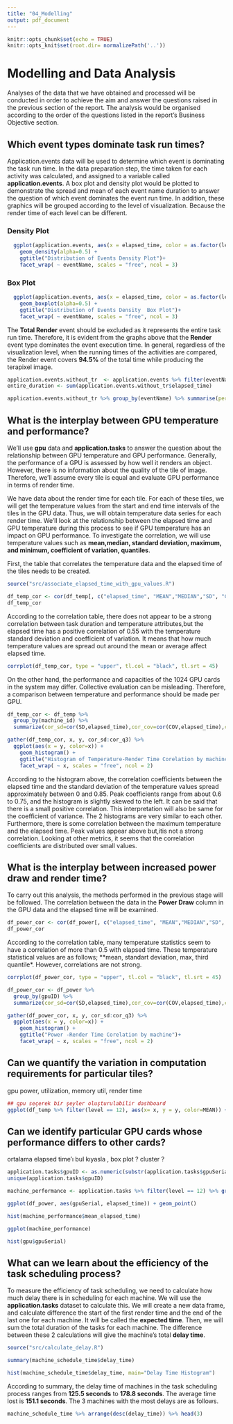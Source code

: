 ```yaml
---
title: "04_Modelling"
output: pdf_document
---
```


```r
knitr::opts_chunk$set(echo = TRUE)
knitr::opts_knit$set(root.dir= normalizePath('..'))
```

# Modelling and Data Analysis

Analyses of the data that we have obtained and processed will be conducted in order to achieve the aim and answer the questions raised in the previous section of the report. The analysis would be organised according to the order of the questions listed in the report's Business Objective section.


## Which event types dominate task run times?

Application.events data will be used to determine which event is dominating the task run time. In the data preparation step, the time taken for each activity was calculated, and assigned to a variable called **application.events**. A box plot and density plot would be plotted to demonstrate the spread and mean of each event name duration to answer the question of which event dominates the event run time. In addition, these graphics will be grouped according to the level of visualization. Because the render time of each level can be different.


### Density Plot
```r
  ggplot(application.events, aes(x = elapsed_time, color = as.factor(level), fill = as.factor(level))) +
    geom_density(alpha=0.5) +
    ggtitle("Distribution of Events Density Plot")+
    facet_wrap( ~ eventName, scales = "free", ncol = 3)
```
### Box Plot

```r
  ggplot(application.events, aes(x = elapsed_time, color = as.factor(level), fill = as.factor(level))) +
    geom_boxplot(alpha=0.5) +
    ggtitle("Distribution of Events Density  Box Plot")+
    facet_wrap( ~ eventName, scales = "free", ncol = 3)
```
The **Total Render** event should be excluded as it represents the entire task run time. Therefore, it is evident from the graphs above that the **Render** event type dominates the event execution time. In general, regardless of the visualization level, when the running times of the activities are compared, the Render event covers **94.5%** of the total time while producing the terapixel image.


```r
application.events.without_tr  <- application.events %>% filter(eventName != "TotalRender")
entire_duration <- sum(application.events.without_tr$elapsed_time)
```

```r
application.events.without_tr %>% group_by(eventName) %>% summarise(percent = sum(elapsed_time)/entire_duration*100)
```


## What is the interplay between GPU temperature and performance?

We'll use **gpu** data and **application.tasks** to answer the question about the relationship between GPU temperature and GPU performance. Generally, the performance of a GPU is assessed by how well it renders an object. However, there is no information about the quality of the tile of image. Therefore, we'll assume every tile is equal and evaluate GPU performance in terms of render time.

We have data about the render time for each tile. For each of these tiles, we will get the temperature values from the start and end time intervals of the tiles in the GPU data. Thus, we will obtain temperature data series for each render time. We'll look at the relationship between the elapsed time and GPU temperature during this process to see if GPU temperature has an impact on GPU performance. To investigate the correlation, we will use temperature values such as **mean,median, standard deviation, maximum, and minimum, coefficient of variation, quantiles**.

First, the table that correlates the temperature data and the elapsed time of the tiles needs to be created.


```r
source("src/associate_elapsed_time_with_gpu_values.R")
```


```r
df_temp_cor <- cor(df_temp[, c("elapsed_time", "MEAN","MEDIAN","SD", "COV" , "MIN","MAX","Q1","Q3")])
df_temp_cor
```

According to the correlation table, there does not appear to be a strong correlation between task duration and temperature attributes,but the elapsed time has a positive correlation of 0.55 with the temperature standard deviation and coefficient of variation. It means that how much temperature values are spread out around the mean or average affect elapsed time.


```r
corrplot(df_temp_cor, type = "upper", tl.col = "black", tl.srt = 45)
```


On the other hand, the performance and capacities of the 1024 GPU cards in the system may differ. Collective evaluation can be misleading. Therefore, a comparison between temperature and  performance should be made per GPU.    


```r
df_temp_cor <- df_temp %>%
  group_by(machine_id) %>%
  summarize(cor_sd=cor(SD,elapsed_time),cor_cov=cor(COV,elapsed_time),cor_mean=cor(MEAN,elapsed_time), cor_median=cor(MEDIAN,elapsed_time),cor_min=cor(MIN,elapsed_time),cor_max=cor(MAX,elapsed_time), cor_q1=cor(Q1,elapsed_time), cor_q3= cor(Q3,elapsed_time))

```



```r
gather(df_temp_cor, x, y, cor_sd:cor_q3) %>%
  ggplot(aes(x = y, color=x)) +
    geom_histogram() +
    ggtitle("Histogram of Temperature-Render Time Corelation by machine")+
    facet_wrap( ~ x, scales = "free", ncol = 2)
```

According to the histogram above, the correlation coefficients between the elapsed time and the standard deviation of the temperature values spread approximately between 0 and 0.85. Peak coefficients range from about 0.6 to 0.75, and  the histogram is slightly skewed to the left. It can be said that there is a small positive correlation. This interpretation will also be same for the coefficient of variance. The 2 histograms are very similar to each other. Furthermore, there is some correlation between the maximum temperature and the elapsed time. Peak values appear above but,itis not a strong correlation. Looking at other metrics, it seems that the correlation coefficients are distributed over small values.


##  What is the interplay between increased power draw and render time?

To carry out this analysis, the methods performed in the previous stage will be followed. The correlation between the data in the **Power Draw** column in the GPU data and the elapsed time will be examined. 


```r
df_power_cor <- cor(df_power[, c("elapsed_time", "MEAN","MEDIAN","SD", "COV", "MIN","MAX","Q1","Q3")])
df_power_cor
```

According to the correlation table, many temperature statistics seem to have a correlation of more than 0.5 with elapsed time. These temperature statistical values are as follows; **mean, standart deviation, max, third quantile*. However, correlations are not strong.


```r
corrplot(df_power_cor, type = "upper", tl.col = "black", tl.srt = 45)
```




```r
df_power_cor <- df_power %>%
  group_by(gpuID) %>%
  summarize(cor_sd=cor(SD,elapsed_time),cor_cov=cor(COV,elapsed_time),cor_mean=cor(MEAN,elapsed_time), cor_median=cor(MEDIAN,elapsed_time),cor_min=cor(MIN,elapsed_time),cor_max=cor(MAX,elapsed_time), cor_q1=cor(Q1,elapsed_time), cor_q3= cor(Q3,elapsed_time))
```



```r
gather(df_power_cor, x, y, cor_sd:cor_q3) %>%
  ggplot(aes(x = y, color=x)) +
    geom_histogram() +
    ggtitle("Power -Render Time Corelation by machine")+
    facet_wrap( ~ x, scales = "free", ncol = 2)
```


## Can we quantify the variation in computation requirements for particular tiles?

gpu power, utilization, memory util, render time
```r
## gpu seçerek bir şeyler oluşturulabilir dashboard
ggplot(df_temp %>% filter(level == 12), aes(x= x, y = y, color=MEAN)) +  geom_point()  + theme_classic()
```


## Can we identify particular GPU cards whose performance differs to other cards?

ortalama elapsed time'ı bul kıyasla , box plot ? cluster ?

```r
application.tasks$gpuID <- as.numeric(substr(application.tasks$gpuSerial, 1, 4)) 
unique(application.tasks$gpuID)
```

```r
machine_performance <- application.tasks %>% filter(level == 12) %>% group_by(hostname) %>%  summarize(mean_elapsed_time = mean(elapsed_time))
```





```r
ggplot(df_power, aes(gpuSerial, elapsed_time)) + geom_point()
```



```r
hist(machine_performance$mean_elapsed_time)
```



```r
ggplot(machine_performance)
```

```r
hist(gpu$gpuSerial)
```


## What can we learn about the efficiency of the task scheduling process?

To measure the efficiency of task scheduling, we need to calculate how much delay there is in scheduling for each machine. We will use the **application.tasks** dataset to calculate this. We will create a new data frame, and calculate difference the start of the first render time and the end of the last one for each machine. It will be called the **expected time**. Then, we will sum the total duration of the tasks for each machine. The difference between these 2 calculations will  give the machine's total **delay time**.


```r
source("src/calculate_delay.R")
```


```r
summary(machine_schedule_time$delay_time)
```

```r
hist(machine_schedule_time$delay_time, main="Delay Time Histogram")
```

According to summary, the delay time of machines in the task scheduling process ranges from **125.5 seconds** to **178.8 seconds**. The average time lost is **151.1 seconds**. The 3 machines with the most delays are as follows.

```r
machine_schedule_time %>% arrange(desc(delay_time)) %>% head(3)
```



